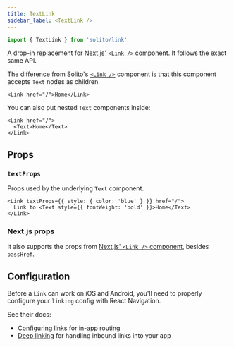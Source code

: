 ```yaml
---
title: TextLink
sidebar_label: <TextLink />
---
```


```ts
import { TextLink } from 'solito/link'
```

A drop-in replacement for [Next.js' `<Link />` component](https://nextjs.org/docs/api-reference/next/link). It follows the exact same API.

The difference from Solito's [`<Link />`](/usage/link) component is that this component accepts `Text` nodes as children.

```tsx
<Link href="/">Home</Link>
```

You can also put nested `Text` components inside:

```tsx
<Link href="/">
  <Text>Home</Text>
</Link>
```

## Props

### `textProps`

Props used by the underlying `Text` component.

```tsx
<Link textProps={{ style: { color: 'blue' } }} href="/">
  Link to <Text style={{ fontWeight: 'bold' }}>Home</Text>
</Link>
```

### Next.js props

It also supports the props from [Next.js' `<Link />` component](https://nextjs.org/docs/api-reference/next/link), besides `passHref`.

## Configuration

Before a `Link` can work on iOS and Android, you'll need to properly configure your `linking` config with React Navigation.

See their docs:

- [Configuring links](https://reactnavigation.org/docs/configuring-links/) for in-app routing
- [Deep linking](https://reactnavigation.org/docs/deep-linking/) for handling inbound links into your app
